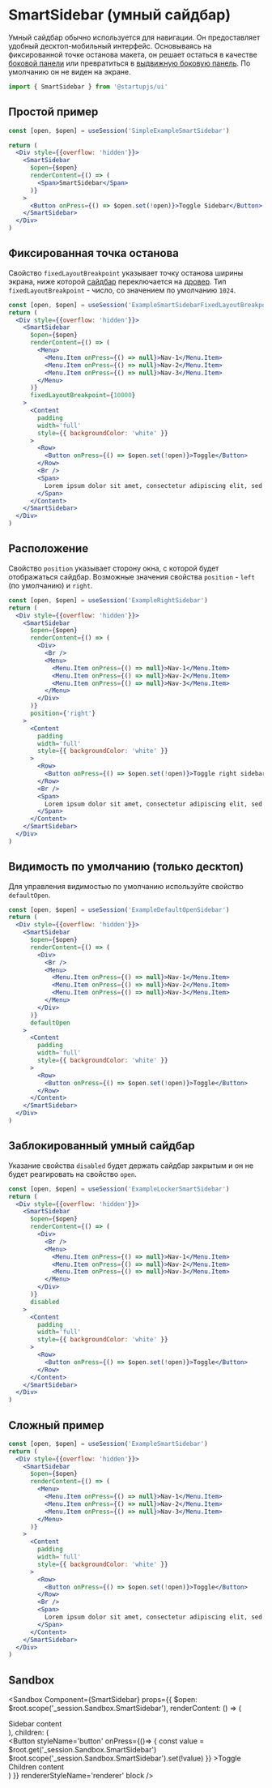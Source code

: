 
# SmartSidebar (умный сайдбар)

Умный сайдбар обычно используется для навигации. Он предоставляет удобный десктоп-мобильный интерфейс. Основываясь на фиксированной точке останова макета, он решает остаться в качестве [боковой панели](/docs/components/Sidebar) или превратиться в [выдвижную боковую панель](/docs/components/DrawerSidebar). По умолчанию он не виден на экране.

```jsx
import { SmartSidebar } from '@startupjs/ui'
```

## Простой пример

```jsx example
const [open, $open] = useSession('SimpleExampleSmartSidebar')

return (
  <Div style={{overflow: 'hidden'}}>
    <SmartSidebar
      $open={$open}
      renderContent={() => (
        <Span>SmartSidebar</Span>
      )}
    >
      <Button onPress={() => $open.set(!open)}>Toggle Sidebar</Button>
    </SmartSidebar>
  </Div>
)
```

## Фиксированная точка останова

Свойство `fixedLayoutBreakpoint` указывает точку останова ширины экрана, ниже которой [сайдбар](/docs/components/Sidebar) переключается на [дровер](/docs/components/DrawerSidebar). Тип `fixedLayoutBreakpoint` - число, со значением по умолчанию `1024`.

```jsx example={"noScroll":true}
const [open, $open] = useSession('ExampleSmartSidebarFixedLayoutBreakpoint')
return (
  <Div style={{overflow: 'hidden'}}>
    <SmartSidebar
      $open={$open}
      renderContent={() => (
        <Menu>
          <Menu.Item onPress={() => null}>Nav-1</Menu.Item>
          <Menu.Item onPress={() => null}>Nav-2</Menu.Item>
          <Menu.Item onPress={() => null}>Nav-3</Menu.Item>
        </Menu>
      )}
      fixedLayoutBreakpoint={10000}
    >
      <Content
        padding
        width='full'
        style={{ backgroundColor: 'white' }}
      >
        <Row>
          <Button onPress={() => $open.set(!open)}>Toggle</Button>
        </Row>
        <Br />
        <Span>
          Lorem ipsum dolor sit amet, consectetur adipiscing elit, sed do eiusmod tempor incididunt ut labore et dolore magna aliqua. Rhoncus dolor purus non enim praesent elementum facilisis leo vel. Risus at ultrices mi tempus imperdiet. Semper risus in hendrerit gravida rutrum quisque non tellus.
        </Span>
      </Content>
    </SmartSidebar>
  </Div>
)
```

## Расположение

Свойство `position` указывает сторону окна, c которой будет отображаться сайдбар. Возможные значения свойства `position` - `left` (по умолчанию) и `right`.

```jsx example={"noScroll":true}
const [open, $open] = useSession('ExampleRightSidebar')
return (
  <Div style={{overflow: 'hidden'}}>
    <SmartSidebar
      $open={$open}
      renderContent={() => (
        <Div>
          <Br />
          <Menu>
            <Menu.Item onPress={() => null}>Nav-1</Menu.Item>
            <Menu.Item onPress={() => null}>Nav-2</Menu.Item>
            <Menu.Item onPress={() => null}>Nav-3</Menu.Item>
          </Menu>
        </Div>
      )}
      position={'right'}
    >
      <Content
        padding
        width='full'
        style={{ backgroundColor: 'white' }}
      >
        <Row>
          <Button onPress={() => $open.set(!open)}>Toggle right sidebar</Button>
        </Row>
        <Br />
        <Span>
          Lorem ipsum dolor sit amet, consectetur adipiscing elit, sed do eiusmod tempor incididunt ut labore et dolore magna aliqua. Rhoncus dolor purus non enim praesent elementum facilisis leo vel. Risus at ultrices mi tempus imperdiet. Semper risus in hendrerit gravida rutrum quisque non tellus.
        </Span>
      </Content>
    </SmartSidebar>
  </Div>
)
```

## Видимость по умолчанию (только десктоп)

Для управления видимостью по умолчанию используйте свойство `defaultOpen`.

```jsx example
const [open, $open] = useSession('ExampleDefaultOpenSidebar')
return (
  <Div style={{overflow: 'hidden'}}>
    <SmartSidebar
      $open={$open}
      renderContent={() => (
        <Div>
          <Br />
          <Menu>
            <Menu.Item onPress={() => null}>Nav-1</Menu.Item>
            <Menu.Item onPress={() => null}>Nav-2</Menu.Item>
            <Menu.Item onPress={() => null}>Nav-3</Menu.Item>
          </Menu>
        </Div>
      )}
      defaultOpen
    >
      <Content
        padding
        width='full'
        style={{ backgroundColor: 'white' }}
      >
        <Row>
          <Button onPress={() => $open.set(!open)}>Toggle</Button>
        </Row>
      </Content>
    </SmartSidebar>
  </Div>
)
```

## Заблокированный умный сайдбар

Указание свойства `disabled` будет держать сайдбар закрытым и он не будет реагировать на свойство `open`.

```jsx example
const [open, $open] = useSession('ExampleLockerSmartSidebar')
return (
  <Div style={{overflow: 'hidden'}}>
    <SmartSidebar
      $open={$open}
      renderContent={() => (
        <Div>
          <Br />
          <Menu>
            <Menu.Item onPress={() => null}>Nav-1</Menu.Item>
            <Menu.Item onPress={() => null}>Nav-2</Menu.Item>
            <Menu.Item onPress={() => null}>Nav-3</Menu.Item>
          </Menu>
        </Div>
      )}
      disabled
    >
      <Content
        padding
        width='full'
        style={{ backgroundColor: 'white' }}
      >
        <Row>
          <Button onPress={() => $open.set(!open)}>Toggle</Button>
        </Row>
      </Content>
    </SmartSidebar>
  </Div>
)
```

## Сложный пример

```jsx example={"noScroll":true}
const [open, $open] = useSession('ExampleSmartSidebar')
return (
  <Div style={{overflow: 'hidden'}}>
    <SmartSidebar
      $open={$open}
      renderContent={() => (
        <Menu>
          <Menu.Item onPress={() => null}>Nav-1</Menu.Item>
          <Menu.Item onPress={() => null}>Nav-2</Menu.Item>
          <Menu.Item onPress={() => null}>Nav-3</Menu.Item>
        </Menu>
      )}
    >
      <Content
        padding
        width='full'
        style={{ backgroundColor: 'white' }}
      >
        <Row>
          <Button onPress={() => $open.set(!open)}>Toggle</Button>
        </Row>
        <Br />
        <Span>
          Lorem ipsum dolor sit amet, consectetur adipiscing elit, sed do eiusmod tempor incididunt ut labore et dolore magna aliqua. Rhoncus dolor purus non enim praesent elementum facilisis leo vel. Risus at ultrices mi tempus imperdiet. Semper risus in hendrerit gravida rutrum quisque non tellus.
        </Span>
      </Content>
    </SmartSidebar>
  </Div>
)
```

## Sandbox

<Sandbox Component={SmartSidebar}
  props={{
    $open: $root.scope('_session.Sandbox.SmartSidebar'),
    renderContent: () => (
      <Div styleName='sidebar'>
        <Span styleName='sidebar-text'>Sidebar content</Span>
      </Div>
    ),
    children: (
      <Div styleName='content'>
        <Button
          styleName='button'
          onPress={()=> {
            const value = $root.get('_session.Sandbox.SmartSidebar')
            $root.scope('_session.Sandbox.SmartSidebar').set(!value)
          }}
        >Toggle</Button>
        <Br />
        <Span>Children content</Span>
      </Div>
    )
  }}
  rendererStyleName='renderer'
  block
/>
